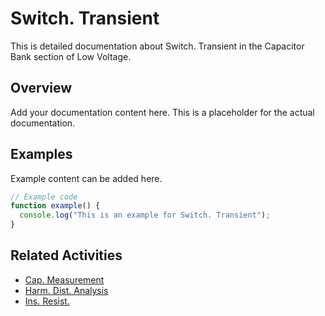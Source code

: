 # Switch. Transient

This is detailed documentation about Switch. Transient in the Capacitor Bank section of Low Voltage.

## Overview

Add your documentation content here. This is a placeholder for the actual documentation.

## Examples

Example content can be added here.

```typescript
// Example code
function example() {
  console.log("This is an example for Switch. Transient");
}
```

## Related Activities

- [Cap. Measurement](/docs/low-voltage/capacitor-bank/cap-measurement)
- [Harm. Dist. Analysis](/docs/low-voltage/capacitor-bank/harm-dist-analysis)
- [Ins. Resist.](/docs/low-voltage/capacitor-bank/ins-resist)
